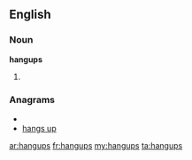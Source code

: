 ==English==

===Noun===
'''hangups'''

# {{plural of|[[hangup]]}}

===Anagrams===
* {{alphagram|aghnpsu}}
* [[hangs up#English|hangs up]]

[[ar:hangups]]
[[fr:hangups]]
[[my:hangups]]
[[ta:hangups]]